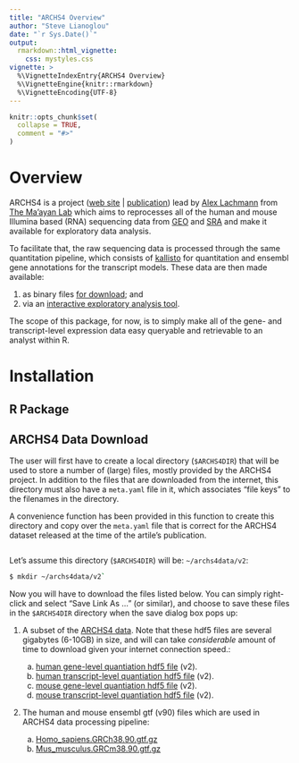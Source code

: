 ```yaml
---
title: "ARCHS4 Overview"
author: "Steve Lianoglou"
date: "`r Sys.Date()`"
output: 
  rmarkdown::html_vignette:
    css: mystyles.css
vignette: >
  %\VignetteIndexEntry{ARCHS4 Overview}
  %\VignetteEngine{knitr::rmarkdown}
  %\VignetteEncoding{UTF-8}
---
```


```r
knitr::opts_chunk$set(
  collapse = TRUE,
  comment = "#>"
)
```

# Overview

ARCHS4 is a project ([web site][archs4web] | [publication][archs4pub])
lead by [Alex Lachmann][lachmann] from [The Ma'ayan Lab][maayanlab] which aims
to reprocesses all of the human and mouse Illumina based (RNA) sequencing data
from [GEO][geo] and [SRA][sra] and make it available for exploratory data
analysis.

To facilitate that, the raw sequencing data is processed through the same
quantitation pipeline, which consists of [kallisto][kallisto] for quantitation
and ensembl gene annotations for the transcript models. These data are then
made available:

1. as binary files [for download][archs4dl]; and
2. via an [interactive exploratory analysis tool][archs4eda].

The scope of this package, for now, is to simply make all of the gene- and
transcript-level expression data easy queryable and retrievable to an analyst
within R.

# Installation

## R Package

## ARCHS4 Data Download

The user will first have to create a local directory (`$ARCHS4DIR`) that will be
used to store a number of (large) files, mostly provided by the ARCHS4
project. In addition to the files that are downloaded from the internet, this
directory must also have a `meta.yaml` file in it, which associates "file keys"
to the filenames in the directory.

A convenience function has been provided in this function to create this
directory and copy over the `meta.yaml` file that is correct for the ARCHS4
dataset released at the time of the artile's publication.

```r

```

Let's assume this directory (`$ARCHS4DIR`)
will be: `~/archs4data/v2`:

```bash
$ mkdir ~/archs4data/v2`
```

Now you will have to download the files listed below. You can simply right-click
and select "Save Link As ..." (or similar), and choose to save these files in
the `$ARCHS4DIR` directory when the save dialog box pops up:

1. A subset of the [ARCHS4 data][archs4dl]. Note that these hdf5 files are
   several gigabytes (6-10GB) in size, and will can take *considerable* amount
   of time to download given your internet connection speed.:
   
   a. [human gene-level quantiation hdf5 file][hdf5Hgene] (v2).
   b. [human transcript-level quantiation hdf5 file][hdf5Htx] (v2).
   c. [mouse gene-level quantiation hdf5 file][hdf5Mgene] (v2).
   d. [mouse transcript-level quantiation hdf5 file][hdf5Mtx] (v2).

2. The human and mouse ensembl gtf (v90) files which are used in ARCHS4 data
   processing pipeline:
   
   a. [Homo_sapiens.GRCh38.90.gtf.gz][ensHgtf]
   b. [Mus_musculus.GRCm38.90.gtf.gz][ensMgtf]


[//]: # (References ===========================================================)

[archs4dl]: https://amp.pharm.mssm.edu/archs4/download.html
[archs4eda]: https://amp.pharm.mssm.edu/archs4/data.html
[archs4pub]: https://www.nature.com/articles/s41467-018-03751-6
[archs4web]: https://amp.pharm.mssm.edu/archs4/
[ensHgtf]: ftp://ftp.ensembl.org/pub/release-90/gtf/homo_sapiens/Homo_sapiens.GRCh38.90.gtf.gz
[ensMgtf]: ftp://ftp.ensembl.org/pub/release-90/gtf/mus_musculus/Mus_musculus.GRCm38.90.gtf.gz
[geo]: https://www.ncbi.nlm.nih.gov/geo/
[hdf5Hgene]: https://s3.amazonaws.com/mssm-seq-matrix/human_matrix.h5
[hdf5Htx]: https://s3.amazonaws.com/mssm-seq-matrix/human_hiseq_transcript_v2.h5
[hdf5Mgene]: https://s3.amazonaws.com/mssm-seq-matrix/mouse_matrix.h5
[hdf5Mtx]: https://s3.amazonaws.com/mssm-seq-matrix/mouse_hiseq_transcript_v2.h5
[kallisto]: https://pachterlab.github.io/kallisto/about
[lachmann]: http://www.mountsinai.org/profiles/alexander-lachmann
[maayanlab]: http://labs.icahn.mssm.edu/maayanlab/
[sra]: https://www.ncbi.nlm.nih.gov/sra


